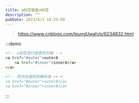```yaml
---
title: a标签嵌套a标签
description: ""
pubDate: 2023/8/3 10:25:09
---
```


> https://www.cnblogs.com/leungUwah/p/6234832.html

:::demo
```html
<!-- a标签进行嵌套的时候 -->
<a href="#outer">outerA
    <a href="#inner">innerA</a>
</a>

<!-- 而浏览器则会解析成 -- >
<a href="#outer">outerA</a>
<a href="#inner">innerA</a>
```
:::

